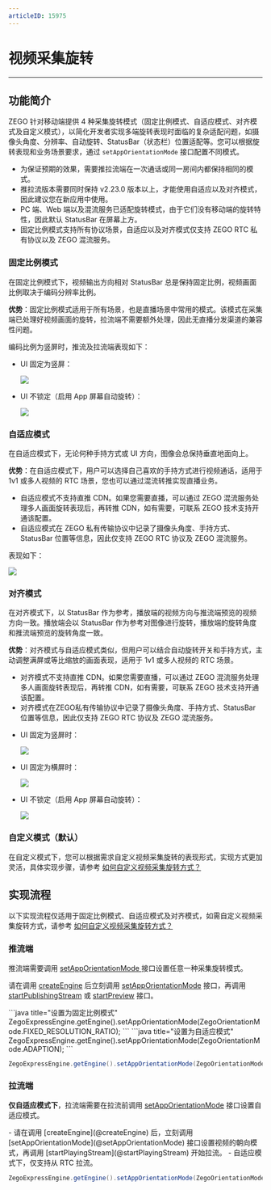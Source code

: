```yaml
---
articleID: 15975
---
```

# 视频采集旋转

- - -

## 功能简介

ZEGO 针对移动端提供 4 种采集旋转模式（固定比例模式、自适应模式、对齐模式及自定义模式），以简化开发者实现多端旋转表现时面临的复杂适配问题，如摄像头角度、分辨率、自动旋转、StatusBar（状态栏）位置适配等。您可以根据旋转表现和业务场景要求，通过 `setAppOrientationMode` 接口配置不同模式。

<Warning title="注意">


- 为保证预期的效果，需要推拉流端在一次通话或同一房间内都保持相同的模式。
- 推拉流版本需要同时保持 v2.23.0 版本以上，才能使用自适应以及对齐模式，因此建议您在新应用中使用。
- PC 端、Web 端以及混流服务已适配旋转模式，由于它们没有移动端的旋转特性，因此默认 StatusBar 在屏幕上方。
- 固定比例模式支持所有协议场景，自适应以及对齐模式仅支持 ZEGO RTC 私有协议以及 ZEGO 混流服务。
</Warning>

### 固定比例模式

在固定比例模式下，视频输出方向相对 StatusBar 总是保持固定比例，视频画面比例取决于编码分辨率比例。

**优势**：固定比例模式适用于所有场景，也是直播场景中常用的模式。该模式在采集端已处理好视频画面的旋转，拉流端不需要额外处理，因此无直播分发渠道的兼容性问题。

编码比例为竖屏时，推流及拉流端表现如下：

- UI 固定为竖屏：

  <Frame width="512" height="auto" caption="">
  <img src="https://doc-media.zego.im/sdk-doc/Pics/Express/collection_rotate/fixed_UI_vertical.jpg" />
  </Frame>

- UI 不锁定（启用 App 屏幕自动旋转）：

  <Frame width="512" height="auto" caption="">
  <img src="https://doc-media.zego.im/sdk-doc/Pics/Express/collection_rotate/fixed_UI_rotate.jpg" />
  </Frame>

### 自适应模式

在自适应模式下，无论何种手持方式或 UI 方向，图像会总保持垂直地面向上。

**优势**：在自适应模式下，用户可以选择自己喜欢的手持方式进行视频通话，适用于 1v1 或多人视频的 RTC 场景，您也可以通过混流转推实现直播业务。

<Warning title="注意">


- 自适应模式不支持直推 CDN。如果您需要直播，可以通过 ZEGO 混流服务处理多人画面旋转表现后，再转推 CDN，如有需要，可联系 ZEGO 技术支持开通该配置。 
- 自适应模式在 ZEGO 私有传输协议中记录了摄像头角度、手持方式、StatusBar 位置等信息，因此仅支持 ZEGO RTC 协议及 ZEGO 混流服务。
</Warning>

表现如下：

<Frame width="512" height="auto" caption="">
  <img src="https://doc-media.zego.im/sdk-doc/Pics/Express/collection_rotate/Adaptive_mode.jpg" />
</Frame>

### 对齐模式

在对齐模式下，以 StatusBar 作为参考，播放端的视频方向与推流端预览的视频方向一致。播放端会以 StatusBar 作为参考对图像进行旋转，播放端的旋转角度和推流端预览的旋转角度一致。

**优势**：对齐模式与自适应模式类似，但用户可以结合自动旋转开关和手持方式，主动调整满屏或等比缩放的画面表现，适用于 1v1 或多人视频的 RTC 场景。

<Warning title="注意">


- 对齐模式不支持直推 CDN。如果您需要直播，可以通过 ZEGO 混流服务处理多人画面旋转表现后，再转推 CDN，如有需要，可联系 ZEGO 技术支持开通该配置。
- 对齐模式在ZEGO私有传输协议中记录了摄像头角度、手持方式、StatusBar 位置等信息，因此仅支持 ZEGO RTC 协议及 ZEGO 混流服务。
</Warning>

- UI 固定为竖屏时：

    <Frame width="512" height="auto" caption="">
    <img src="https://doc-media.zego.im/sdk-doc/Pics/Express/collection_rotate/alignment_UI_vertical.jpg" />
    </Frame>

- UI 固定为横屏时：

    <Frame width="512" height="auto" caption="">
    <img src="https://doc-media.zego.im/sdk-doc/Pics/Express/collection_rotate/alignment_UI_horizontal.jpg" />
    </Frame>

- UI 不锁定（启用 App 屏幕自动旋转）：

    <Frame width="512" height="auto" caption="">
    <img src="https://doc-media.zego.im/sdk-doc/Pics/Express/collection_rotate/alignment_UI_rotate.jpg" />
    </Frame>

### 自定义模式（默认）

在自定义模式下，您可以根据需求自定义视频采集旋转的表现形式，实现方式更加灵活，具体实现步骤，请参考 [如何自定义视频采集旋转方式？](http://doc-zh.zego.im/faq/express_video_capture_rotation?product=ExpressVideo&platform=ios)


## 实现流程

<Warning title="注意">


以下实现流程仅适用于固定比例模式、自适应模式及对齐模式，如需自定义视频采集旋转方式，请参考 [如何自定义视频采集旋转方式？](http://doc-zh.zego.im/faq/express_video_capture_rotation?product=ExpressVideo&platform=android)
</Warning>

### 推流端

推流端需要调用 [setAppOrientationMode ](@setAppOrientationMode) 接口设置任意一种采集旋转模式。

<Warning title="注意">


请在调用 [createEngine](@createEngine) 后立刻调用 [setAppOrientationMode](@setAppOrientationMode) 接口，再调用 [startPublishingStream](@startPublishingStream) 或 [startPreview](@startPreview) 接口。
</Warning>

<CodeGroup>
  ```java title="设置为固定比例模式"
ZegoExpressEngine.getEngine().setAppOrientationMode(ZegoOrientationMode.FIXED_RESOLUTION_RATIO);
  ```
  ```java title="设置为自适应模式"
ZegoExpressEngine.getEngine().setAppOrientationMode(ZegoOrientationMode.ADAPTION);
  ```

  ```java title="设置为对齐模式"
ZegoExpressEngine.getEngine().setAppOrientationMode(ZegoOrientationMode.ALIGNMENT);
  ```
</CodeGroup>

### 拉流端

**仅自适应模式下**，拉流端需要在拉流前调用 [setAppOrientationMode](@setAppOrientationMode) 接口设置自适应模式。

<Warning title="注意">
- 请在调用 [createEngine](@createEngine) 后，立刻调用 [setAppOrientationMode](@setAppOrientationMode) 接口设置视频的朝向模式，再调用 [startPlayingStream](@startPlayingStream) 开始拉流。 
- 自适应模式下，仅支持从 RTC 拉流。
</Warning>

```java
ZegoExpressEngine.getEngine().setAppOrientationMode(ZegoOrientationMode.ADAPTION);
```
